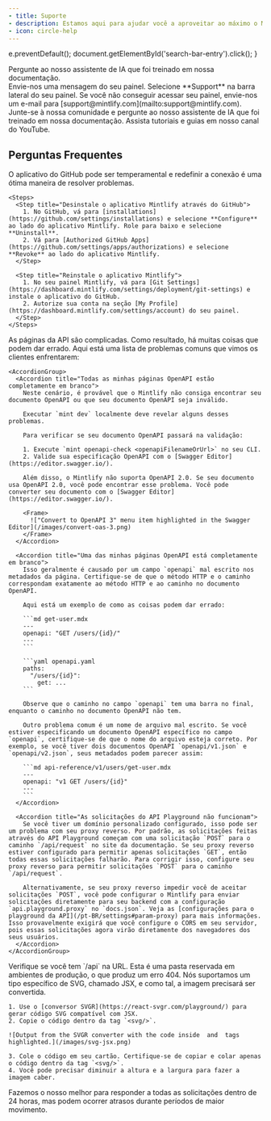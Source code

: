 ```yaml
---
- title: Suporte
- description: Estamos aqui para ajudar você a aproveitar ao máximo o Mintlify
- icon: circle-help
---
```


  e.preventDefault();
  document.getElementById('search-bar-entry').click();
}

<div onClick={openSearch} style={{ cursor: 'pointer' }}>
  <Card title="Pergunte à nossa documentação" icon="message-circle-question" href="https://mintlify.com/docs" arrow={true}>
    Pergunte ao nosso assistente de IA que foi treinado em nossa documentação.
  </Card>
</div>

<CardGroup cols={2}>
  <Card title="Widget do painel" icon="messages-square" href="https://dashboard.mintlify.com/">
    Envie-nos uma mensagem do seu painel. Selecione **Support** na barra lateral do seu painel.
  </Card>

  <Card title="Envie-nos um e-mail" icon="mail" href="mailto:support@mintlify.com">
    Se você não conseguir acessar seu painel, envie-nos um e-mail para [support@mintlify.com](mailto:support@mintlify.com).
  </Card>

  <Card title="Pergunte à IA" icon="bot" href="https://mintlify.com/community">
    Junte-se à nossa comunidade e pergunte ao nosso assistente de IA que foi treinado em nossa documentação.
  </Card>

  <Card title="YouTube" icon="youtube" href="https://www.youtube.com/@GetMintlify/videos">
    Assista tutoriais e guias em nosso canal do YouTube.
  </Card>
</CardGroup>

## Perguntas Frequentes

<AccordionGroup>
  <Accordion title="Problemas com o aplicativo do GitHub" icon="merge">
    O aplicativo do GitHub pode ser temperamental e redefinir a conexão é uma ótima maneira de resolver problemas.

    <Steps>
      <Step title="Desinstale o aplicativo Mintlify através do GitHub">
        1. No GitHub, vá para [installations](https://github.com/settings/installations) e selecione **Configure** ao lado do aplicativo Mintlify. Role para baixo e selecione **Uninstall**.
        2. Vá para [Authorized GitHub Apps](https://github.com/settings/apps/authorizations) e selecione **Revoke** ao lado do aplicativo Mintlify.
      </Step>

      <Step title="Reinstale o aplicativo Mintlify">
        1. No seu painel Mintlify, vá para [Git Settings](https://dashboard.mintlify.com/settings/deployment/git-settings) e instale o aplicativo do GitHub.
        2. Autorize sua conta na seção [My Profile](https://dashboard.mintlify.com/settings/account) do seu painel.
      </Step>
    </Steps>
  </Accordion>

  <Accordion title="Problemas com a página da API" icon="book-open">
    As páginas da API são complicadas. Como resultado, há muitas coisas que podem dar errado. Aqui está uma lista de problemas comuns que vimos os clientes enfrentarem:

    <AccordionGroup>
      <Accordion title="Todas as minhas páginas OpenAPI estão completamente em branco">
        Neste cenário, é provável que o Mintlify não consiga encontrar seu documento OpenAPI ou que seu documento OpenAPI seja inválido.

        Executar `mint dev` localmente deve revelar alguns desses problemas.

        Para verificar se seu documento OpenAPI passará na validação:

        1. Execute `mint openapi-check <openapiFilenameOrUrl>` no seu CLI.
        2. Valide sua especificação OpenAPI com o [Swagger Editor](https://editor.swagger.io/).

        Além disso, o Mintlify não suporta OpenAPI 2.0. Se seu documento usa OpenAPI 2.0, você pode encontrar esse problema. Você pode converter seu documento com o [Swagger Editor](https://editor.swagger.io/).

        <Frame>
          !["Convert to OpenAPI 3" menu item highlighted in the Swagger Editor](/images/convert-oas-3.png)
        </Frame>
      </Accordion>

      <Accordion title="Uma das minhas páginas OpenAPI está completamente em branco">
        Isso geralmente é causado por um campo `openapi` mal escrito nos metadados da página. Certifique-se de que o método HTTP e o caminho correspondam exatamente ao método HTTP e ao caminho no documento OpenAPI.

        Aqui está um exemplo de como as coisas podem dar errado:

        ```md get-user.mdx
        ---
        openapi: "GET /users/{id}/"
        ---
        ```

        ```yaml openapi.yaml
        paths:
          "/users/{id}":
            get: ...
        ```

        Observe que o caminho no campo `openapi` tem uma barra no final, enquanto o caminho no documento OpenAPI não tem.

        Outro problema comum é um nome de arquivo mal escrito. Se você estiver especificando um documento OpenAPI específico no campo `openapi`, certifique-se de que o nome do arquivo esteja correto. Por exemplo, se você tiver dois documentos OpenAPI `openapi/v1.json` e `openapi/v2.json`, seus metadados podem parecer assim:

        ```md api-reference/v1/users/get-user.mdx
        ---
        openapi: "v1 GET /users/{id}"
        ---
        ```
      </Accordion>

      <Accordion title="As solicitações do API Playground não funcionam">
        Se você tiver um domínio personalizado configurado, isso pode ser um problema com seu proxy reverso. Por padrão, as solicitações feitas através do API Playground começam com uma solicitação `POST` para o caminho `/api/request` no site da documentação. Se seu proxy reverso estiver configurado para permitir apenas solicitações `GET`, então todas essas solicitações falharão. Para corrigir isso, configure seu proxy reverso para permitir solicitações `POST` para o caminho `/api/request`.

        Alternativamente, se seu proxy reverso impedir você de aceitar solicitações `POST`, você pode configurar o Mintlify para enviar solicitações diretamente para seu backend com a configuração `api.playground.proxy` no `docs.json`. Veja as [configurações para o playground da API](/pt-BR/settings#param-proxy) para mais informações. Isso provavelmente exigirá que você configure o CORS em seu servidor, pois essas solicitações agora virão diretamente dos navegadores dos seus usuários.
      </Accordion>
    </AccordionGroup>
  </Accordion>

  <Accordion title="A página de documentação não carrega (erro 404)" icon="ban" iconType="regular">
    Verifique se você tem `/api` na URL. Esta é uma pasta reservada em ambientes de produção, o que produz um erro 404.
  </Accordion>

  <Accordion title="Problemas ao adicionar SVG a um cartão" icon="image">
    Nós suportamos um tipo específico de SVG, chamado JSX, e como tal, a imagem precisará ser convertida.

    1. Use o [conversor SVGR](https://react-svgr.com/playground/) para gerar código SVG compatível com JSX.
    2. Copie o código dentro da tag `<svg/>`.

    ![Output from the SVGR converter with the code inside  and  tags highlighted.](/images/svg-jsx.png)

    3. Cole o código em seu cartão. Certifique-se de copiar e colar apenas o código dentro da tag `<svg/>`.
    4. Você pode precisar diminuir a altura e a largura para fazer a imagem caber.
  </Accordion>
</AccordionGroup>

<Info>
  Fazemos o nosso melhor para responder a todas as solicitações dentro de 24 horas, mas podem ocorrer atrasos durante períodos de maior movimento.
</Info>
